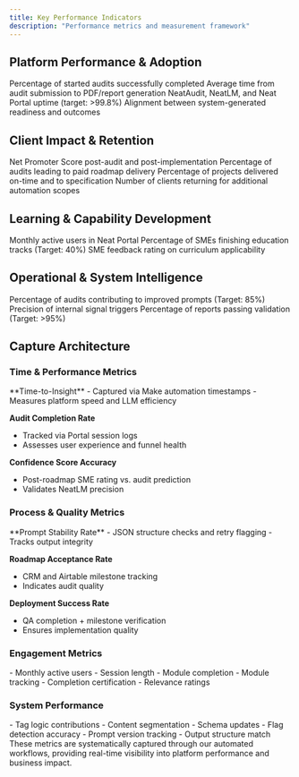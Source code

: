 ```yaml
---
title: Key Performance Indicators
description: "Performance metrics and measurement framework"
---
```


## Platform Performance & Adoption

<CardGroup cols={2}>
  <Card title="Audit Completion Rate" icon="check-circle">
    Percentage of started audits successfully completed
  </Card>
  <Card title="Time-to-Insight" icon="clock">
    Average time from audit submission to PDF/report generation
  </Card>
  <Card title="Platform Uptime" icon="server">
    NeatAudit, NeatLM, and Neat Portal uptime (target: >99.8%)
  </Card>
  <Card title="Confidence Score" icon="gauge">
    Alignment between system-generated readiness and outcomes
  </Card>
</CardGroup>

## Client Impact & Retention

<CardGroup cols={2}>
  <Card title="Client NPS" icon="star">
    Net Promoter Score post-audit and post-implementation
  </Card>
  <Card title="Roadmap Acceptance" icon="check">
    Percentage of audits leading to paid roadmap delivery
  </Card>
  <Card title="Deployment Success" icon="rocket">
    Percentage of projects delivered on-time and to specification
  </Card>
  <Card title="Repeat Engagements" icon="rotate">
    Number of clients returning for additional automation scopes
  </Card>
</CardGroup>

## Learning & Capability Development

<CardGroup cols={2}>
  <Card title="Portal Engagement" icon="users">
    Monthly active users in Neat Portal
  </Card>
  <Card title="Course Completion" icon="graduation-cap">
    Percentage of SMEs finishing education tracks (Target: 40%)
  </Card>
  <Card title="Content Relevance" icon="bullseye">
    SME feedback rating on curriculum applicability
  </Card>
</CardGroup>

## Operational & System Intelligence

<CardGroup cols={2}>
  <Card title="Flywheel Efficiency" icon="arrows-spin">
    Percentage of audits contributing to improved prompts (Target: 85%)
  </Card>
  <Card title="Flag Detection" icon="flag">
    Precision of internal signal triggers
  </Card>
  <Card title="LLM Stability" icon="check-double">
    Percentage of reports passing validation (Target: >95%)
  </Card>
</CardGroup>

## Capture Architecture

### Time & Performance Metrics

<Steps>
  **Time-to-Insight**
  - Captured via Make automation timestamps
  - Measures platform speed and LLM efficiency
  
  **Audit Completion Rate**
  - Tracked via Portal session logs
  - Assesses user experience and funnel health
  
  **Confidence Score Accuracy**
  - Post-roadmap SME rating vs. audit prediction
  - Validates NeatLM precision
</Steps>

### Process & Quality Metrics

<Steps>
  **Prompt Stability Rate**
  - JSON structure checks and retry flagging
  - Tracks output integrity
  
  **Roadmap Acceptance Rate**
  - CRM and Airtable milestone tracking
  - Indicates audit quality
  
  **Deployment Success Rate**
  - QA completion + milestone verification
  - Ensures implementation quality
</Steps>

### Engagement Metrics

<CardGroup cols={2}>
  <Card title="Portal Analytics" icon="chart-simple">
    - Monthly active users
    - Session length
    - Module completion
  </Card>
  <Card title="Content Metrics" icon="book">
    - Module tracking
    - Completion certification
    - Relevance ratings
  </Card>
</CardGroup>

### System Performance

<CardGroup cols={2}>
  <Card title="Flywheel Metrics" icon="gear">
    - Tag logic contributions
    - Content segmentation
    - Schema updates
  </Card>
  <Card title="LLM Performance" icon="microchip">
    - Flag detection accuracy
    - Prompt version tracking
    - Output structure match
  </Card>
</CardGroup>

<Note>
These metrics are systematically captured through our automated workflows, providing real-time visibility into platform performance and business impact.
</Note>